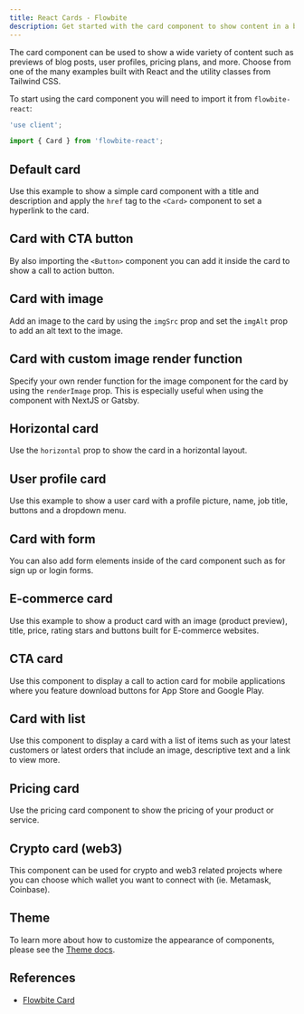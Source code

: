 ```yaml
---
title: React Cards - Flowbite
description: Get started with the card component to show content in a box such as titles, descriptions, and images based on multiple styles and sizes built with React
---
```


The card component can be used to show a wide variety of content such as previews of blog posts, user profiles, pricing plans, and more. Choose from one of the many examples built with React and the utility classes from Tailwind CSS.

To start using the card component you will need to import it from `flowbite-react`:

```jsx
'use client';

import { Card } from 'flowbite-react';
```

## Default card

Use this example to show a simple card component with a title and description and apply the `href` tag to the `<Card>` component to set a hyperlink to the card.

<Example name="card.root" />

## Card with CTA button

By also importing the `<Button>` component you can add it inside the card to show a call to action button.

<Example name="card.CTAButton" />

## Card with image

Add an image to the card by using the `imgSrc` prop and set the `imgAlt` prop to add an alt text to the image.

<Example name="card.withImage" />

## Card with custom image render function

Specify your own render function for the image component for the card by using the `renderImage` prop. This is especially useful when
using the component with NextJS or Gatsby.

<Example name="card.renderImage" />

## Horizontal card

Use the `horizontal` prop to show the card in a horizontal layout.

<Example name="card.horizontal" />

## User profile card

Use this example to show a user card with a profile picture, name, job title, buttons and a dropdown menu.

<Example name="card.userProfile" />

## Card with form

You can also add form elements inside of the card component such as for sign up or login forms.

<Example name="card.withForm" />

## E-commerce card

Use this example to show a product card with an image (product preview), title, price, rating stars and buttons built for E-commerce websites.

<Example name="card.eCommerce" />

## CTA card

Use this component to display a call to action card for mobile applications where you feature download buttons for App Store and Google Play.

<Example name="card.CTA" />

## Card with list

Use this component to display a card with a list of items such as your latest customers or latest orders that include an image, descriptive text and a link to view more.

<Example name="card.withList" />

## Pricing card

Use the pricing card component to show the pricing of your product or service.

<Example name="card.pricing" />

## Crypto card (web3)

This component can be used for crypto and web3 related projects where you can choose which wallet you want to connect with (ie. Metamask, Coinbase).

<Example name="card.crypto" />

## Theme

To learn more about how to customize the appearance of components, please see the [Theme docs](/docs/customize/theme).

<Theme name="card" />

## References

- [Flowbite Card](https://flowbite.com/docs/components/card/)

